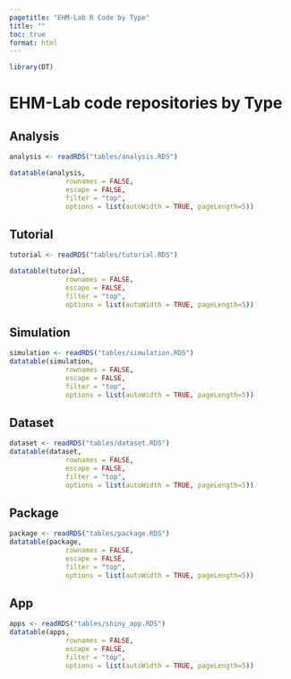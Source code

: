 ```yaml
---
pagetitle: "EHM-Lab R Code by Type"
title: ""
toc: true
format: html
---
```


```r
library(DT)
```

# EHM-Lab code repositories by Type

## Analysis

```r
analysis <- readRDS("tables/analysis.RDS")

datatable(analysis,
              rownames = FALSE, 
              escape = FALSE,
              filter = "top",
              options = list(autoWidth = TRUE, pageLength=5))
```

## Tutorial

```r
tutorial <- readRDS("tables/tutorial.RDS")

datatable(tutorial,
              rownames = FALSE, 
              escape = FALSE,
              filter = "top",
              options = list(autoWidth = TRUE, pageLength=5))
```

## Simulation

```r
simulation <- readRDS("tables/simulation.RDS")
datatable(simulation,
              rownames = FALSE, 
              escape = FALSE,
              filter = "top",
              options = list(autoWidth = TRUE, pageLength=5))
```

## Dataset

```r
dataset <- readRDS("tables/dataset.RDS")
datatable(dataset,
              rownames = FALSE, 
              escape = FALSE,
              filter = "top",
              options = list(autoWidth = TRUE, pageLength=5))
```

## Package

```r
package <- readRDS("tables/package.RDS")
datatable(package,
              rownames = FALSE, 
              escape = FALSE,
              filter = "top",
              options = list(autoWidth = TRUE, pageLength=5))
```

## App

```r
apps <- readRDS("tables/shiny_app.RDS")
datatable(apps,
              rownames = FALSE, 
              escape = FALSE,
              filter = "top",
              options = list(autoWidth = TRUE, pageLength=5))
```

